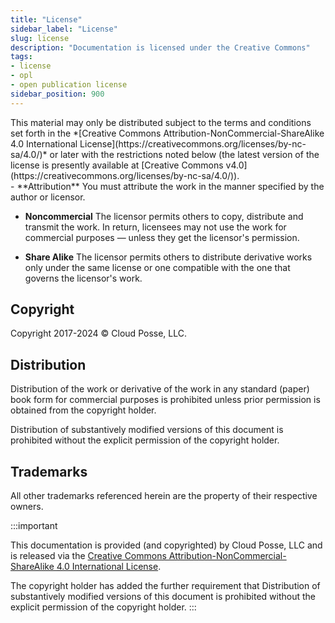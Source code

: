 ```yaml
---
title: "License"
sidebar_label: "License"
slug: license
description: "Documentation is licensed under the Creative Commons"
tags:
- license
- opl
- open publication license
sidebar_position: 900
---
```


<Intro>
  This material may only be distributed subject to the terms and conditions set forth in the *[Creative Commons Attribution-NonCommercial-ShareAlike 4.0 International License](https://creativecommons.org/licenses/by-nc-sa/4.0/)* or later with the restrictions noted below (the latest version of the license is presently available at [Creative Commons v4.0](https://creativecommons.org/licenses/by-nc-sa/4.0/)).

  <div className="license">
  <i className="fab fa-creative-commons" title="Creative Commons License"></i>
  <i className="fab fa-creative-commons-by" title="Attribution"></i>
  <i className="fab fa-creative-commons-nc" title="Noncommercial"></i>
  <i className="fab fa-creative-commons-sa" title="Share Alike"></i>
  </div>
</Intro>


<KeyPoints title="General License Terms">
- **Attribution** You must attribute the work in the manner specified by the author or licensor.

- **Noncommercial** The licensor permits others to copy, distribute and transmit the work. In return, licensees may not use the work for commercial purposes — unless they get the licensor's permission.

- **Share Alike** The licensor permits others to distribute derivative works only under the same license or one compatible with the one that governs the licensor's work.
</KeyPoints>


## Copyright

Copyright 2017-2024 © Cloud Posse, LLC.

## Distribution

Distribution of the work or derivative of the work in any standard (paper) book form for commercial purposes is prohibited unless prior permission is obtained from the copyright holder.

Distribution of substantively modified versions of this document is prohibited without the explicit permission of the copyright holder.

## Trademarks

All other trademarks referenced herein are the property of their respective owners.

:::important

This documentation is provided (and copyrighted) by Cloud Posse, LLC and is released via the [Creative Commons Attribution-NonCommercial-ShareAlike 4.0 International License](https://creativecommons.org/licenses/by-nc-sa/4.0/).

The copyright holder has added the further requirement that Distribution of substantively modified versions of this document is prohibited without the explicit permission of the copyright holder.
:::
